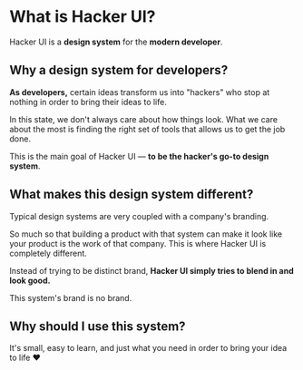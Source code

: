 
# What is Hacker UI?

Hacker UI is a **design system** for the **modern developer**.

## Why a design system for developers?

**As developers,** certain ideas transform us into "hackers" who stop at nothing in order to bring their ideas to life.

In this state, we don't always care about how things look. What we care about the most is finding the right set of tools that allows us to get the job done.

This is the main goal of Hacker UI — **to be the hacker's go-to design system**.

## What makes this design system different?

Typical design systems are very coupled with a company's branding.

So much so that building a product with that system can make it look like your product is the work of that company. This is where Hacker UI is completely different.

Instead of trying to be distinct brand, **Hacker UI simply tries to blend in and look good.**

This system's brand is no brand.

## Why should I use this system?

It's small, easy to learn, and just what you need in order to bring your idea to life <Emoji label="heart">❤️</Emoji>
